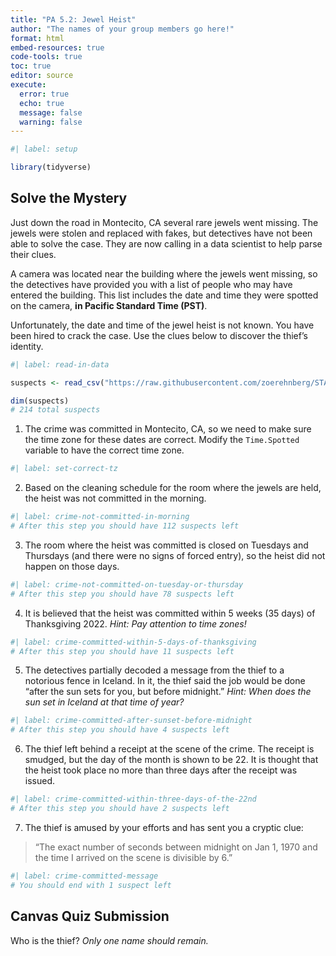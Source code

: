 ```yaml
---
title: "PA 5.2: Jewel Heist"
author: "The names of your group members go here!"
format: html
embed-resources: true
code-tools: true
toc: true
editor: source
execute: 
  error: true
  echo: true
  message: false
  warning: false
---
```


```r
#| label: setup

library(tidyverse)
```

## Solve the Mystery

Just down the road in Montecito, CA several rare jewels went missing. The jewels
were stolen and replaced with fakes, but detectives have not been able to solve
the case. They are now calling in a data scientist to help parse their clues.

A camera was located near the building where the jewels went missing, so the
detectives have provided you with a list of people who may have entered the
building. This list includes the date and time they were spotted on the camera,
**in Pacific Standard Time (PST)**.

Unfortunately, the date and time of the jewel heist is not known. You have been
hired to crack the case. Use the clues below to discover the thief's identity.

```r
#| label: read-in-data

suspects <- read_csv("https://raw.githubusercontent.com/zoerehnberg/STAT331-S23/main/practice_activities/suspects.csv")

dim(suspects)
# 214 total suspects

```

<!-- The person whose woke up first today starts as the Developer (typing and
listening to instructions from the Coder)!  -->

1. The crime was committed in Montecito, CA, so we need to make sure the time
zone for these dates are correct. Modify the `Time.Spotted` variable to have the
correct time zone. 

```r
#| label: set-correct-tz

```

2. Based on the cleaning schedule for the room where the jewels are held, the
heist was not committed in the morning.

```r
#| label: crime-not-committed-in-morning
# After this step you should have 112 suspects left


```

3. The room where the heist was committed is closed on Tuesdays and Thursdays
(and there were no signs of forced entry), so the heist did not happen on those
days.

```r
#| label: crime-not-committed-on-tuesday-or-thursday
# After this step you should have 78 suspects left


```

<!-- Swap roles -- Developer becomes Coder, Coder becomes Developer! -->

4. It is believed that the heist was committed within 5 weeks (35 days) of
Thanksgiving 2022. *Hint: Pay attention to time zones!*

```r
#| label: crime-committed-within-5-days-of-thanksgiving
# After this step you should have 11 suspects left


```

5. The detectives partially decoded a message from the thief to a notorious
fence in Iceland. In it, the thief said the job would be done "after the sun
sets for you, but before midnight." 
*Hint: When does the sun set in Iceland at that time of year?*

```r
#| label: crime-committed-after-sunset-before-midnight
# After this step you should have 4 suspects left


```

6. The thief left behind a receipt at the scene of the crime. The receipt is
smudged, but the day of the month is shown to be 22. It is thought that the
heist took place no more than three days after the receipt was issued.

```r
#| label: crime-committed-within-three-days-of-the-22nd
# After this step you should have 2 suspects left


```

<!-- Swap roles -- Developer becomes Coder, Coder becomes Developer! -->

7. The thief is amused by your efforts and has sent you a cryptic clue:

> "The exact number of seconds between midnight on Jan 1, 1970 and the time
> I arrived on the scene is divisible by 6."

```r
#| label: crime-committed-message
# You should end with 1 suspect left


```

## Canvas Quiz Submission

Who is the thief? *Only one name should remain.*
